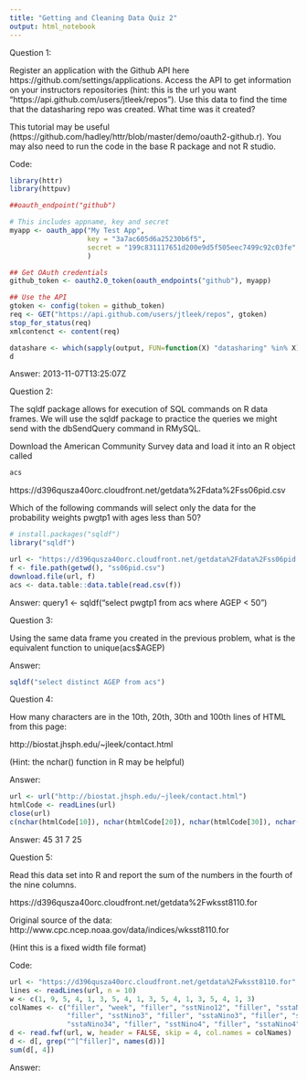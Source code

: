 ```yaml
---
title: "Getting and Cleaning Data Quiz 2"
output: html_notebook
---
```


Question 1:

Register an application with the Github API here https://github.com/settings/applications. Access the API to get information on your instructors repositories (hint: this is the url you want "https://api.github.com/users/jtleek/repos"). Use this data to find the time that the datasharing repo was created. What time was it created?

This tutorial may be useful (https://github.com/hadley/httr/blob/master/demo/oauth2-github.r). You may also need to run the code in the base R package and not R studio.

Code:
```r
library(httr)
library(httpuv)

##oauth_endpoint("github")

# This includes appname, key and secret
myapp <- oauth_app("My Test App", 
                   key = "3a7ac605d6a25230b6f5",
                   secret = "199c831117651d200e9d5f505eec7499c92c03fe"
                   )

## Get OAuth credentials
github_token <- oauth2.0_token(oauth_endpoints("github"), myapp)

## Use the API
gtoken <- config(token = github_token)
req <- GET("https://api.github.com/users/jtleek/repos", gtoken)
stop_for_status(req)
xmlcontenct <- content(req)

datashare <- which(sapply(output, FUN=function(X) "datasharing" %in% X))
d

```

Answer: 2013-11-07T13:25:07Z

Question 2:

The sqldf package allows for execution of SQL commands on R data frames. We will use the sqldf package to practice the queries we might send with the dbSendQuery command in RMySQL.

Download the American Community Survey data and load it into an R object called

```r
acs
```


https://d396qusza40orc.cloudfront.net/getdata%2Fdata%2Fss06pid.csv

Which of the following commands will select only the data for the probability weights pwgtp1 with ages less than 50?


```r
# install.packages("sqldf")
library("sqldf")

url <- "https://d396qusza40orc.cloudfront.net/getdata%2Fdata%2Fss06pid.csv"
f <- file.path(getwd(), "ss06pid.csv")
download.file(url, f)
acs <- data.table::data.table(read.csv(f))
```
Answer:
query1 <- sqldf("select pwgtp1 from acs where AGEP < 50")

Question 3:

Using the same data frame you created in the previous problem, what is the equivalent function to unique(acs$AGEP)

Answer:
```r
sqldf("select distinct AGEP from acs")
```

Question 4:

How many characters are in the 10th, 20th, 30th and 100th lines of HTML from this page:

http://biostat.jhsph.edu/~jleek/contact.html

(Hint: the nchar() function in R may be helpful)

Answer:
```r
url <- url("http://biostat.jhsph.edu/~jleek/contact.html")
htmlCode <- readLines(url)
close(url)
c(nchar(htmlCode[10]), nchar(htmlCode[20]), nchar(htmlCode[30]), nchar(htmlCode[100]))
```
Answer: 45 31  7 25

Question 5:

Read this data set into R and report the sum of the numbers in the fourth of the nine columns.

https://d396qusza40orc.cloudfront.net/getdata%2Fwksst8110.for

Original source of the data: http://www.cpc.ncep.noaa.gov/data/indices/wksst8110.for

(Hint this is a fixed width file format)

Code:
```r
url <- "https://d396qusza40orc.cloudfront.net/getdata%2Fwksst8110.for"
lines <- readLines(url, n = 10)
w <- c(1, 9, 5, 4, 1, 3, 5, 4, 1, 3, 5, 4, 1, 3, 5, 4, 1, 3)
colNames <- c("filler", "week", "filler", "sstNino12", "filler", "sstaNino12", 
              "filler", "sstNino3", "filler", "sstaNino3", "filler", "sstNino34", "filler", 
              "sstaNino34", "filler", "sstNino4", "filler", "sstaNino4")
d <- read.fwf(url, w, header = FALSE, skip = 4, col.names = colNames)
d <- d[, grep("^[^filler]", names(d))]
sum(d[, 4])

```

Answer:

